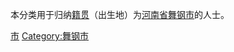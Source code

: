 {{Catnav|頁面分類|各種主題的頁面分類|依中国各省来作的分类|各地中国人|河南人|平顶山人}}
{{Catnav|頁面分類|人物|各國人物|中国人|各地中国人|河南人|平顶山人}}

本分类用于归纳[[籍贯|籍贯]]（出生地）为[[河南省|河南省]][[舞钢市|舞钢市]]的人士。

[[Category:平顶山人|市]]
[[Category:舞钢市|Category:舞钢市]]